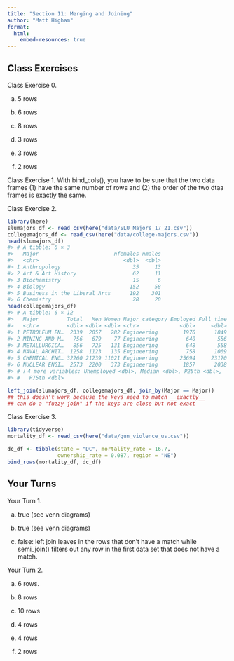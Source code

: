 ```yaml
---
title: "Section 11: Merging and Joining"
author: "Matt Higham"
format: 
  html:
    embed-resources: true
---
```


## Class Exercises

Class Exercise 0.

a. 5 rows

b. 6 rows

c. 8 rows

d. 3 rows

e. 3 rows

f. 2 rows

Class Exercise 1. With bind_cols(), you have to be sure that the two data frames (1) have the same number of rows and (2) the order of the two dtaa frames is exactly the same.

Class Exercise 2.

```r
library(here)
slumajors_df <- read_csv(here("data/SLU_Majors_17_21.csv"))
collegemajors_df <- read_csv(here("data/college-majors.csv"))
head(slumajors_df)
#> # A tibble: 6 × 3
#>   Major                        nfemales nmales
#>   <chr>                           <dbl>  <dbl>
#> 1 Anthropology                       35     13
#> 2 Art & Art History                  62     11
#> 3 Biochemistry                       15      6
#> 4 Biology                           152     58
#> 5 Business in the Liberal Arts      192    301
#> 6 Chemistry                          28     20
head(collegemajors_df)
#> # A tibble: 6 × 12
#>   Major         Total   Men Women Major_category Employed Full_time Part_time
#>   <chr>         <dbl> <dbl> <dbl> <chr>             <dbl>     <dbl>     <dbl>
#> 1 PETROLEUM EN…  2339  2057   282 Engineering        1976      1849       270
#> 2 MINING AND M…   756   679    77 Engineering         640       556       170
#> 3 METALLURGICA…   856   725   131 Engineering         648       558       133
#> 4 NAVAL ARCHIT…  1258  1123   135 Engineering         758      1069       150
#> 5 CHEMICAL ENG… 32260 21239 11021 Engineering       25694     23170      5180
#> 6 NUCLEAR ENGI…  2573  2200   373 Engineering        1857      2038       264
#> # ℹ 4 more variables: Unemployed <dbl>, Median <dbl>, P25th <dbl>,
#> #   P75th <dbl>

left_join(slumajors_df, collegemajors_df, join_by(Major == Major))
## this doesn't work because the keys need to match __exactly__
## can do a "fuzzy join" if the keys are close but not exact
```

Class Exercise 3.

```r
library(tidyverse)
mortality_df <- read_csv(here("data/gun_violence_us.csv"))

dc_df <- tibble(state = "DC", mortality_rate = 16.7,
                ownership_rate = 0.087, region = "NE")
bind_rows(mortality_df, dc_df)
```

## Your Turns

Your Turn 1.

a. true (see venn diagrams)

b. true (see venn diagrams)

c. false: left join leaves in the rows that don't have a match while semi_join() filters out any row in the first data set that does not have a match.

Your Turn 2.

a. 6 rows.

b. 8 rows

c. 10 rows

d. 4 rows

e. 4 rows

f. 2 rows
